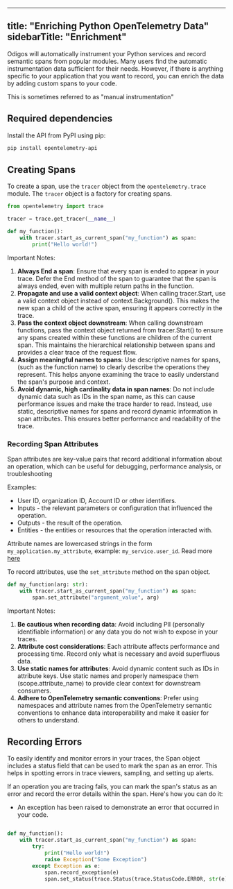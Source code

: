 
---
title: "Enriching Python OpenTelemetry Data"
sidebarTitle: "Enrichment"
---

Odigos will automatically instrument your Python services and record semantic spans from popular modules.
Many users find the automatic instrumentation data sufficient for their needs. However, if there is anything specific to your application that you want to record, you can enrich the data by adding custom spans to your code.

This is sometimes referred to as "manual instrumentation"

## Required dependencies

Install the API from PyPI using pip:

```bash
pip install opentelemetry-api
```

## Creating Spans

To create a span, use the `tracer` object from the `opentelemetry.trace` module. The `tracer` object is a factory for creating spans.

```python
from opentelemetry import trace

tracer = trace.get_tracer(__name__)

def my_function():
    with tracer.start_as_current_span("my_function") as span:
        print("Hello world!")
```

Important Notes:

1. **Always End a span**:
    Ensure that every span is ended to appear in your trace. Defer the End method of the span to guarantee that the span is always ended, even with multiple return paths in the function.
2. **Propagate and use a valid context object**:
    When calling tracer.Start, use a valid context object instead of context.Background(). This makes the new span a child of the active span, ensuring it appears correctly in the trace.
3. **Pass the context object downstream**:
    When calling downstream functions, pass the context object returned from tracer.Start() to ensure any spans created within these functions are children of the current span. This maintains the hierarchical relationship between spans and provides a clear trace of the request flow.
4. **Assign meaningful names to spans**:
    Use descriptive names for spans, (such as the function name) to clearly describe the operations they represent. This helps anyone examining the trace to easily understand the span's purpose and context.
5. **Avoid dynamic, high cardinality data in span names**:
    Do not include dynamic data such as IDs in the span name, as this can cause performance issues and make the trace harder to read. Instead, use static, descriptive names for spans and record dynamic information in span attributes. This ensures better performance and readability of the trace.



### Recording Span Attributes

Span attributes are key-value pairs that record additional information about an operation, which can be useful for debugging, performance analysis, or troubleshooting

Examples:

- User ID, organization ID, Account ID or other identifiers.
- Inputs - the relevant parameters or configuration that influenced the operation.
- Outputs - the result of the operation.
- Entities - the entities or resources that the operation interacted with.

Attribute names are lowercased strings in the form `my_application.my_attribute`, example: `my_service.user_id`.
Read more [here](https://opentelemetry.io/docs/specs/semconv/general/attribute-naming/)

To record attributes, use the `set_attribute` method on the span object.

``` python
def my_function(arg: str):
    with tracer.start_as_current_span("my_function") as span:
        span.set_attribute("argument_value", arg)
```

Important Notes:

1. **Be cautious when recording data**:
    Avoid including PII (personally identifiable information) or any data you do not wish to expose in your traces.
2. **Attribute cost considerations**:
    Each attribute affects performance and processing time. Record only what is necessary and avoid superfluous data.
3. **Use static names for attributes**:
    Avoid dynamic content such as IDs in attribute keys. Use static names and properly namespace them (scope.attribute_name) to provide clear context for downstream consumers.
4. **Adhere to OpenTelemetry semantic conventions**:
    Prefer using namespaces and attribute names from the OpenTelemetry semantic conventions to enhance data interoperability and make it easier for others to understand.


## Recording Errors

To easily identify and monitor errors in your traces, the Span object includes a status field that can be used to mark the span as an error. This helps in spotting errors in trace viewers, sampling, and setting up alerts.

If an operation you are tracing fails, you can mark the span's status as an error and record the error details within the span. Here's how you can do it:

- An exception has been raised to demonstrate an error that occurred in your code.

``` python

def my_function():
    with tracer.start_as_current_span("my_function") as span:
        try:
            print("Hello world!")
            raise Exception("Some Exception")
        except Exception as e:
            span.record_exception(e)
            span.set_status(trace.Status(trace.StatusCode.ERROR, str(e)))

```